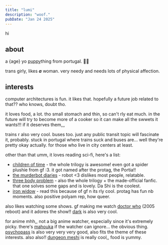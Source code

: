 ```yaml
---
title: "lumi"
description: "woof."
pubDate: "Jan 24 2025"
---
```


hi

## about

<span class="about">a {age} yo <abbr title="yes, really." class="puppy">puppy</abbr>thing from portugal. 🏳️‍⚧️</span>

trans girly, likes ***a*** woman. very needy and needs lots of physical affection.


## interests

computer architectures is fun. it likes that. hopefully a future job related to that?? who knows, doubt tho.

it loves food, a lot. tho small stomach and thin, so can't rly eat much. in the future will try to become more of a cooker so it can make all the swwets it wants!!! if it deserves them,,,

trains r also very cool. buses too. just any public transit topic will fascinate it, probably. stuck in portugal where trains suck and buses are... well they're pretty okay actually. for those who live in city centers at least.

other than that umm, it loves reading sci-fi, here's a list:
- [children of time][children_of_time] - the whole trilogy is awesome! even got a spider plushie from gf :3. it got named after the protag, the Portia!!
- [the murderbot diaries][murderbot] - robot \<3 dislikes most people, relatable.
- [three body problem][threebody] - also the whole trilogy + the made-official fanfic. that one solves some gaps and is lovely. Da Shi is the coolest.
- [iron widow][ironwidow] - read this because of gf n its rly cool. protag has fun nb moments. also positive polyam rep, how queer.

also likes watching some shows. gf making me watch [doctor who][drwho] (2005 reboot) and it adores the show!! [dark][dark] is also very cool.

for anime mhh,, not a big anime watcher, especially since it's extremely picky. there's [mahouka][mahouka] if the watcher can ignore... the obvious thing.
[psychopass][psychopass] is also very very very good, also fits the theme of these interests. also also!! [dungeon meshi][dungeonmeshi] is really cool,, food is yummy.

[children_of_time]: https://en.wikipedia.org/wiki/Children_of_Time_(novel)
[murderbot]: https://en.wikipedia.org/wiki/The_Murderbot_Diaries
[threebody]: https://en.wikipedia.org/wiki/Remembrance_of_Earth's_Past
[ironwidow]: https://en.wikipedia.org/wiki/Iron_Widow
[drwho]: https://en.wikipedia.org/wiki/Doctor_Who
[dark]: https://en.wikipedia.org/wiki/Dark_(TV_series)
[mahouka]: https://en.wikipedia.org/wiki/The_Irregular_at_Magic_High_School
[psychopass]: https://en.wikipedia.org/wiki/Psycho-Pass
[dungeonmeshi]: https://en.wikipedia.org/wiki/Delicious_in_Dungeon

